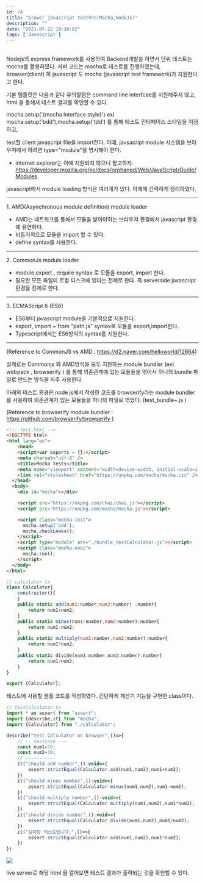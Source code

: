```yaml
---
id: 74
title: "brower javascript test하기(Mocha,NodeJs)"
description: ""
date: "2021-07-22 19:30:02"
tags: ['Javascript']
---
```

##


Nodejs의 express framework를 사용하여 Backend개발을 하면서 단위 테스트는 mocha를 활용하였다. 서버 코드는 mocha로 테스트를 진행하였는데,  browser(client) 쪽 javascript  도 mocha (javascript test framework)가 지원한다고 한다. 

기본 템플릿은 다음과 같다 유의할점은 command line interfcae를 지원해주지 않고, html 을 통해서 테스트 결과를 확인할 수 있다. 

mocha.setup('{mocha interface style}') ex) mocha.setup('bdd'),mocha.setup('tdd') 
를 통해 테스트 인터페이스 스타일을 지정하고,

test할 client javascript file을 import한다. 이떄, javsacript module 시스템을 브라우저에서 하려면
type="module"을 명시해야 한다.

* internet explorer는 아예 지원되지 않으니 참고하자. https://developer.mozilla.org/ko/docs/orphaned/Web/JavaScript/Guide/Modules

javascript에서 module loading 방식은 여러개가 있다. 아래에 간략하게 정리하였다. 

<hr>
1. AMD(Asynchronous module definition) module loader
   
   - AMD는 네트워크를 통해서 모듈을 받아야하는 브라우저 환경에서 javascript 환경에 유연하다.
   - 비동기적으로 모듈을 import 할 수 있다. 
   - define syntax를 사용한다. 

<hr>
2. CommonJs module loader 

   - module.export , require syntax 로 모듈을 export, import 한다.
   - 필요한 모든 파일이 로컬 디스크에 있다는 전제로 한다. 즉 serverside javascript 환경을 전제로 한다.

<hr>
3. ECMAScript 6 (ES6)
   
   - ES6부터 javascript module을 기본적으로 지원한다. 
   - export, import ~ from "path.js" syntax로 모듈을 export,import한다. 
   - Typescript에서는 ES6방식의 syntax를 지원한다. 
<hr>

(Reference to CommonJS vs AMD : https://d2.naver.com/helloworld/12864)


실제로는 Commonjs 와 AMD방식을 모두 지원하는 module bundler (ex) webpack , browserify ) 를 통해 의존관계에 있는 모듈들을 엮어서 하나의 bundle 파일로 만드는 방식을 자주 사용한다. 

아래의 테스트 환경은 node js에서 작성한 코드를 browserify라는 module bundler를 사용하여 의존관계가 있는 모듈들을 하나의 파일로 엮었다. (test_bundle~.js )

(Reference to browserify module bundler : https://github.com/browserify/browserify )


```html 
<!-- test.html -->
<!DOCTYPE html>
<html lang="en">
    <head>
    <script>var exports = {};</script>
    <meta charset="utf-8" />
    <title>Mocha Tests</title>
    <meta name="viewport" content="width=device-width, initial-scale=1.0" />
    <link rel="stylesheet" href="https://unpkg.com/mocha/mocha.css" />
  </head>
  <body>
    <div id="mocha"></div>

    <script src="https://unpkg.com/chai/chai.js"></script>
    <script src="https://unpkg.com/mocha/mocha.js"></script>

    <script class="mocha-init">
      mocha.setup('bdd');
      mocha.checkLeaks();
    </script>
    <script type="module" src="./bundle_testCalculator.js"></script>
    <script class="mocha-exec">
      mocha.run();
    </script>
  </body>
</html>
```
```javascript
// calculator.ts
class Calculator{
    constructor(){
    }
    public static add(num1:number,num2:number) :number{
        return num1+num2;
    }
    public static minus(num1:number,num2:number):number{
        return num1-num2;
    }
    public static multiply(num1:number,num2:number):number{
        return num1*num2;
    }
    public static divide(num1:number,num2:number):number{
        return num1/num2;
    }
}

export {Calculator};
```

테스트에 사용할 샘플 코드를 작성하였다. 간단하게 계산기 기능을 구현한 class이다. 

```javascript
// testCalculator.ts
import * as assert from "assert";
import {describe,it} from "mocha";
import {Calculator} from "./calculator";

describe("test Calculator on browser",()=>{
    // -- testcase ---
    const num1=20;
    const num2=30;
    // -----------
    it("should add number",():void=>{
        assert.strictEqual(Calculator.add(num1,num2),num1+num2);
    })
    it("should minus number",():void=>{
        assert.strictEqual(Calculator.minus(num1,num2),num1-num2);
    })
    it("should multiply number",():void=>{
        assert.strictEqual(Calculator.multiply(num1,num2),num1*num2);
    })
    it("should divide number",():void=>{
        assert.strictEqual(Calculator.divide(num1,num2),num1/num2);
    })
    it("실패할 테스트입니다.",()=>{
        assert.strictEqual(Calculator.add(num1,num2),num1*num2);    
    })
})

```


![](/images/browser-mocha-result.jpg)

live server로 해당 html 을 열어보면 테스트 결과가 출력되는 것을 확인할 수 있다.